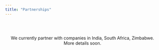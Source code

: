 ```yaml
---
title: "Partnerships"
---
```


\
\

<center> We currently partner with companies in India, South Africa, Zimbabwe. More details soon. </center>

\
\
\
